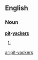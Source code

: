 ==English==

===Noun===
'''[[pit]]-[[yackers]]'''

# {{plural of|[[pit-yacker]]}}

[[ar:pit-yackers]]